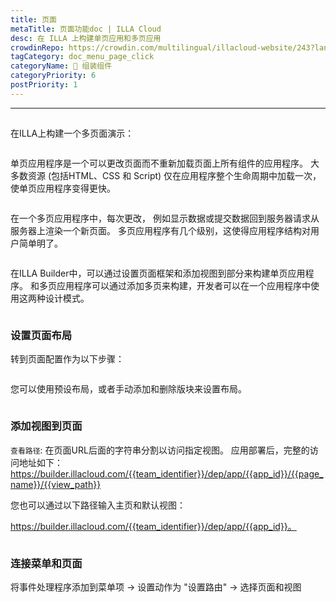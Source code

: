 ```yaml
---
title: 页面
metaTitle: 页面功能doc | ILLA Cloud
desc: 在 ILLA 上构建单页应用和多页应用
crowdinRepo: https://crowdin.com/multilingual/illacloud-website/243?languages=zhcn&filter=basic&value=0
tagCategory: doc_menu_page_click
categoryName: 🧬 组装组件
categoryPriority: 6
postPriority: 1
---
```


* * *

## <h2 hidden>页面</h2>

在ILLA上构建一个多页面演示： 

<img src='https://cdn.illacloud.com/official-website/img/docs/assemble/page1.gif' alt="" />

单页应用程序是一个可以更改页面而不重新加载页面上所有组件的应用程序。 大多数资源 (包括HTML、CSS 和 Script) 仅在应用程序整个生命周期中加载一次，使单页应用程序变得更快。

<img src='https://cdn.illacloud.com/official-website/img/docs/assemble/page2.png' alt="" />

在一个多页应用程序中，每次更改， 例如显示数据或提交数据回到服务器请求从服务器上渲染一个新页面。 多页应用程序有几个级别，这使得应用程序结构对用户简单明了。

<img src='https://cdn.illacloud.com/official-website/img/docs/assemble/page3.png' alt="" />

在ILLA Builder中，可以通过设置页面框架和添加视图到部分来构建单页应用程序。 和多页应用程序可以通过添加多页来构建，开发者可以在一个应用程序中使用这两种设计模式。

<img src='https://cdn.illacloud.com/official-website/img/docs/assemble/page4.png' alt="" />

### 设置页面布局

转到页面配置作为以下步骤：

<img src='https://cdn.illacloud.com/official-website/img/docs/assemble/page5.png' alt="" />

您可以使用预设布局，或者手动添加和删除版块来设置布局。 

<img src='https://cdn.illacloud.com/official-website/img/docs/assemble/page6.gif' alt="" />

### 添加视图到页面

`查看路径`: 在页面URL后面的字符串分割以访问指定视图。 应用部署后，完整的访问地址如下：https://builder.illacloud.com/{{team_identifier}}/dep/app/{{app_id}}/{{page_name}}/{{view_path}}

您也可以通过以下路径输入主页和默认视图：

https://builder.illacloud.com/{{team_identifier}}/dep/app/{{app_id}}。 

<img src='https://cdn.illacloud.com/official-website/img/docs/assemble/page7.png' alt="" />

### 连接菜单和页面

将事件处理程序添加到菜单项 → 设置动作为 "设置路由" -> 选择页面和视图

<img src='https://cdn.illacloud.com/official-website/img/docs/assemble/page8.gif' alt="" />
